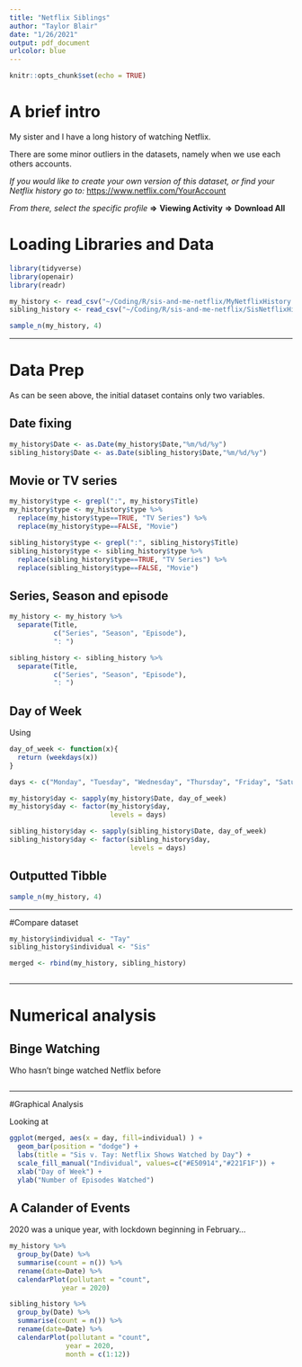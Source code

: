 ```yaml
---
title: "Netflix Siblings"
author: "Taylor Blair"
date: "1/26/2021"
output: pdf_document
urlcolor: blue
---
```


```r
knitr::opts_chunk$set(echo = TRUE)
```

# A brief intro 

My sister and I have a long history of watching Netflix.

There are some minor outliers in the datasets, namely when we use each others accounts.

*If you would like to create your own version of this dataset, or find your Netflix history go to:* [https://www.netflix.com/YourAccount](https://www.netflix.com/YourAccount)

*From there, select the specific profile* $\boldsymbol{\Rightarrow}$ **Viewing Activity** $\boldsymbol{\Rightarrow}$ **Download All**

# Loading Libraries and Data


```r
library(tidyverse)
library(openair)
library(readr)
```

```r
my_history <- read_csv("~/Coding/R/sis-and-me-netflix/MyNetflixHistory.csv")
sibling_history <- read_csv("~/Coding/R/sis-and-me-netflix/SisNetflixHistory.csv")

sample_n(my_history, 4)

```

---

# Data Prep

As can be seen above, the initial dataset contains only two variables. 

## Date fixing
```r
my_history$Date <- as.Date(my_history$Date,"%m/%d/%y")
sibling_history$Date <- as.Date(sibling_history$Date,"%m/%d/%y")

```


## Movie or TV series
```r
my_history$type <- grepl(":", my_history$Title)
my_history$type <- my_history$type %>%
  replace(my_history$type==TRUE, "TV Series") %>%
  replace(my_history$type==FALSE, "Movie")

sibling_history$type <- grepl(":", sibling_history$Title)
sibling_history$type <- sibling_history$type %>%
  replace(sibling_history$type==TRUE, "TV Series") %>%
  replace(sibling_history$type==FALSE, "Movie")

```

## Series, Season and episode

```r
my_history <- my_history %>%
  separate(Title,
           c("Series", "Season", "Episode"),
           ": ")

sibling_history <- sibling_history %>%
  separate(Title,
           c("Series", "Season", "Episode"),
           ": ")

```


## Day of Week
Using
```r
day_of_week <- function(x){
  return (weekdays(x))
}

days <- c("Monday", "Tuesday", "Wednesday", "Thursday", "Friday", "Saturday", "Sunday")

my_history$day <- sapply(my_history$Date, day_of_week)
my_history$day <- factor(my_history$day, 
                         levels = days)

sibling_history$day <- sapply(sibling_history$Date, day_of_week)
sibling_history$day <- factor(sibling_history$day, 
                              levels = days)


```

## Outputted Tibble

```r
sample_n(my_history, 4)

```

---

#Compare dataset

```r
my_history$individual <- "Tay"
sibling_history$individual <- "Sis"

merged <- rbind(my_history, sibling_history)



```

---

# Numerical analysis


## Binge Watching

Who hasn't binge watched Netflix before

```r

```

---

#Graphical Analysis

Looking at 

```r
ggplot(merged, aes(x = day, fill=individual) ) +
  geom_bar(position = "dodge") +
  labs(title = "Sis v. Tay: Netflix Shows Watched by Day") +
  scale_fill_manual("Individual", values=c("#E50914","#221F1F")) +
  xlab("Day of Week") +
  ylab("Number of Episodes Watched")

```

## A Calander of Events

2020 was a unique year, with lockdown beginning in February...

```r

my_history %>%
  group_by(Date) %>%
  summarise(count = n()) %>%
  rename(date=Date) %>%
  calendarPlot(pollutant = "count",
             year = 2020)

sibling_history %>%
  group_by(Date) %>%
  summarise(count = n()) %>%
  rename(date=Date) %>%
  calendarPlot(pollutant = "count",
              year = 2020,
              month = c(1:12))


```
